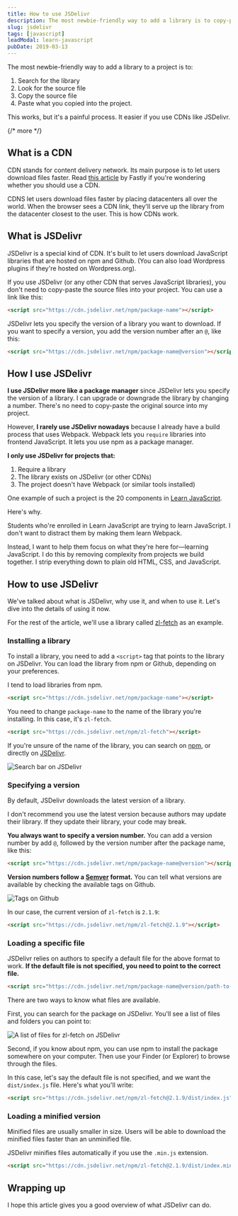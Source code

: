 ```yaml
---
title: How to use JSDelivr
description: The most newbie-friendly way to add a library is to copy-paste the source code into the project. But there's a easier way if you use CDNs like JSDelivr.
slug: jsdelivr
tags: [javascript]
leadModal: learn-javascript
pubDate: 2019-03-13
---
```


The most newbie-friendly way to add a library to a project is to:

1. Search for the library
2. Look for the source file
3. Copy the source file
4. Paste what you copied into the project.

This works, but it's a painful process. It easier if you use CDNs like JSDelivr.

{/* more */}

## What is a CDN

CDN stands for content delivery network. Its main purpose is to let users download files faster. Read [this article][1] by Fastly if you're wondering whether you should use a CDN.

CDNS let users download files faster by placing datacenters all over the world. When the browser sees a CDN link, they'll serve up the library from the datacenter closest to the user. This is how CDNs work.

## What is JSDelivr

JSDelivr is a special kind of CDN. It's built to let users download JavaScript libraries that are hosted on npm and Github. (You can also load Wordpress plugins if they're hosted on Wordpress.org).

If you use JSDelivr (or any other CDN that serves JavaScript libraries), you don't need to copy-paste the source files into your project. You can use a link like this:

```html
<script src="https://cdn.jsdelivr.net/npm/package-name"></script>
```

JSDelivr lets you specify the version of a library you want to download. If you want to specify a version, you add the version number after an `@`, like this:

```html
<script src="https://cdn.jsdelivr.net/npm/package-name@version"></script>
```

## How I use JSDelivr

**I use JSDelivr more like a package manager** since JSDelivr lets you specify the version of a library. I can upgrade or downgrade the library by changing a number. There's no need to copy-paste the original source into my project.

However, **I rarely use JSDelivr nowadays** because I already have a build process that uses Webpack. Webpack lets you `require` libraries into frontend JavaScript. It lets you use npm as a package manager.

**I only use JSDelivr for projects that:**

1. Require a library
2. The library exists on JSDelivr (or other CDNs)
3. The project doesn't have Webpack (or similar tools installed)

One example of such a project is the 20 components in [Learn JavaScript][2].

Here's why.

Students who're enrolled in Learn JavaScript are trying to learn JavaScript. I don't want to distract them by making them learn Webpack.

Instead, I want to help them focus on what they're here for—learning JavaScript. I do this by removing complexity from projects we build together. I strip everything down to plain old HTML, CSS, and JavaScript.

## How to use JSDelivr

We've talked about what is JSDelivr, why use it, and when to use it. Let's dive into the details of using it now.

For the rest of the article, we'll use a library called [zl-fetch][3] as an example.

### Installing a library

To install a library, you need to add a `<script>` tag that points to the library on JSDelivr. You can load the library from npm or Github, depending on your preferences.

I tend to load libraries from npm.

```html
<script src="https://cdn.jsdelivr.net/npm/package-name"></script>
```

You need to change `package-name` to the name of the library you're installing. In this case, it's `zl-fetch`.

```html
<script src="https://cdn.jsdelivr.net/npm/zl-fetch"></script>
```

If you're unsure of the name of the library, you can search on [npm][4], or directly on [JSDelivr][5].

<Image
  src='/images/2019/jsdelivr/search-jsdelivr.png'
  alt='Search bar on JSDelivr'
/>

### Specifying a version

By default, JSDelivr downloads the latest version of a library.

I don't recommend you use the latest version because authors may update their library. If they update their library, your code may break.

**You always want to specify a version number.** You can add a version number by add `@`, followed by the version number after the package name, like this:

```html
<script src="https://cdn.jsdelivr.net/npm/package-name@version"></script>
```

**Version numbers follow a [Semver][6] format.** You can tell what versions are available by checking the available tags on Github.

<Image src='/images/2019/jsdelivr/tags.png' alt='Tags on Github' />

In our case, the current version of `zl-fetch` is `2.1.9`:

```html
<script src="https://cdn.jsdelivr.net/npm/zl-fetch@2.1.9"></script>
```

### Loading a specific file

JSDelivr relies on authors to specify a default file for the above format to work. **If the default file is not specified, you need to point to the correct file.**

```html
<script src="https://cdn.jsdelivr.net/npm/package-name@version/path-to-file"></script>
```

There are two ways to know what files are available.

First, you can search for the package on JSDelivr. You'll see a list of files and folders you can point to:

<Image
  src='/images/2019/jsdelivr/files.png'
  alt='A list of files for zl-fetch on JSDelivr'
/>

Second, if you know about npm, you can use npm to install the package somewhere on your computer. Then use your Finder (or Explorer) to browse through the files.

In this case, let's say the default file is not specified, and we want the `dist/index.js` file. Here's what you'll write:

```html
<script src="https://cdn.jsdelivr.net/npm/zl-fetch@2.1.9/dist/index.js"></script>
```

### Loading a minified version

Minified files are usually smaller in size. Users will be able to download the minified files faster than an unminified file.

JSDelivr minifies files automatically if you use the `.min.js` extension.

```html
<script src="https://cdn.jsdelivr.net/npm/zl-fetch@2.1.9/dist/index.min.js"></script>
```

## Wrapping up

I hope this article gives you a good overview of what JSDelivr can do.

[1]: https://www.fastly.com/blog/why-you-should-use-content-delivery-network
[2]: https://learnjavascript.today
[3]: https://github.com/zellwk/zl-fetch
[4]: https://www.npmjs.com
[5]: https://www.jsdelivr.com
[6]: https://zellwk.com/blog/semantic-versioning/
